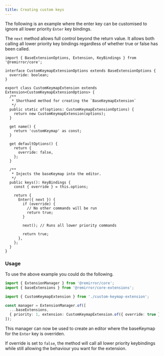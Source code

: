 ```yaml
---
title: Creating custom keys
---
```


The following is an example where the enter key can be customised to ignore all lower priority
`Enter` key bindings.

The `next` method allows full control beyond the return value. It allows both calling all lower
priority key bindings regardless of whether true or false has been called.

```tsx
import { BaseExtensionOptions, Extension, KeyBindings } from '@remirror/core';

interface CustomKeymapExtensionOptions extends BaseExtensionOptions {
  override: boolean;
}

export class CustomKeymapExtension extends Extension<CustomKeymapExtensionOptions> {
  /**
   * Shorthand method for creating the `BaseKeymapExtension`
   */
  public static of(options: CustomKeymapExtensionOptions) {
    return new CustomKeymapExtension(options);
  }

  get name() {
    return 'customKeymap' as const;
  }

  get defaultOptions() {
    return {
      override: false,
    };
  }

  /**
   * Injects the baseKeymap into the editor.
   */
  public keys(): KeyBindings {
    const { override } = this.options;

    return {
      Enter({ next }) {
        if (override) {
          // No other commands will be run
          return true;
        }

        next(); // Runs all lower priority commands

        return true;
      },
    };
  }
}
```

### Usage

To use the above example you could do the following.

```ts
import { ExtensionManager } from '@remirror/core';
import { baseExtensions } from '@remirror/core-extensions';

import { CustomKeymapExtension } from './custom-keymap-extension';

const manager = ExtensionManager.of([
  ...baseExtensions,
  { priority: 1, extension: CustomKeymapExtension.of({ override: true }) },
]);
```

This manager can now be used to create an editor where the baseKeymap for the `Enter` key is
overriden.

If override is set to `false`, the method will call all lower priority keybindings while still
allowing the behaviour you want for the extension.
